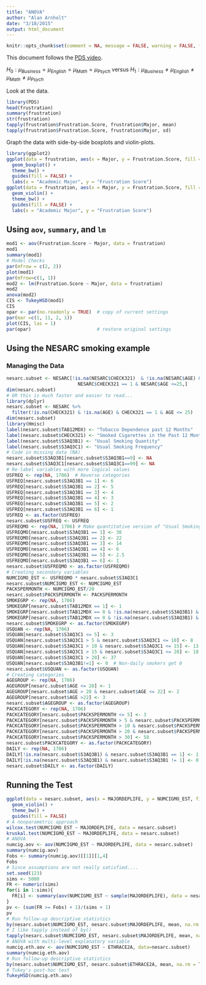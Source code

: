 ```yaml
---
title: "ANOVA"
author: "Alan Arnholt"
date: "3/18/2015"
output: html_document
---
```

```r
knitr::opts_chunk$set(comment = NA, message = FALSE, warning = FALSE, fig.align = "center")
```


This document follows the [PDS video](https://www.youtube.com/watch?v=XRKrSJAwGUo&list=PLDEF0B9CBD27AD37E&index=56).

$H_0:\mu_{Business} = \mu_{English}=\mu_{Math} =\mu_{Psych}$ versus
$H_1:\mu_{Business} \neq \mu_{English} \neq \mu_{Math} \neq \mu_{Psych}$

Look at the data.

```r
library(PDS)
head(frustration)
summary(frustration)
str(frustration)
tapply(frustration$Frustration.Score, frustration$Major, mean)
tapply(frustration$Frustration.Score, frustration$Major, sd)
```

Graph the data with side-by-side boxplots and violin-plots.

```r
library(ggplot2)
ggplot(data = frustration, aes(x = Major, y = Frustration.Score, fill = Major)) +
  geom_boxplot() +
  theme_bw() + 
  guides(fill = FALSE) + 
  labs(x = "Academic Major", y = "Frustration Score")
ggplot(data = frustration, aes(x = Major, y = Frustration.Score, fill = Major)) +
  geom_violin() +
  theme_bw() +
  guides(fill = FALSE) + 
  labs(x = "Academic Major", y = "Frustration Score")
```

## Using `aov`, `summary`, and `lm`

```r
mod1 <- aov(Frustration.Score ~ Major, data = frustration)
mod1
summary(mod1)
# Model Checks
par(mfrow = c(2, 2))
plot(mod1)
par(mfrow=c(1, 1))
mod2 <- lm(Frustration.Score ~ Major, data = frustration)
mod2
anova(mod2)
CIS <- TukeyHSD(mod1)
CIS
opar <- par(no.readonly = TRUE)  # copy of current settings
par(mar =c(1, 11, 2, 1)) 
plot(CIS, las = 1)
par(opar)                        # restore original settings
```

## Using the NESARC smoking example

### Managing the Data

```r
nesarc.subset <- NESARC[!is.na(NESARC$CHECK321)  & !is.na(NESARC$AGE) &
                          NESARC$CHECK321 == 1 & NESARC$AGE <=25,]
dim(nesarc.subset)
# OR this is much faster and easier to read...
library(dplyr)
nesarc.subset <- NESARC %>% 
  filter(!is.na(CHECK321) & !is.na(AGE) & CHECK321 == 1 & AGE <= 25)
dim(nesarc.subset)
library(Hmisc)
label(nesarc.subset$TAB12MDX) <- "Tobacco Dependence past 12 Months"
label(nesarc.subset$CHECK321) <- "Smoked Cigarettes in the Past 12 Months"
label(nesarc.subset$S3AQ3B1) <- "Usual Smoking Quantity"
label(nesarc.subset$S3AQ3C1) <- "Usual Smoking Frequency"
# Code in missing data (NA)
nesarc.subset$S3AQ3B1[nesarc.subset$S3AQ3B1==9] <- NA
nesarc.subset$S3AQ3C1[nesarc.subset$S3AQ3C1==99] <- NA
# Re-label variables with more logical values
USFREQ <- rep(NA, 1706)  # Reverse categories
USFREQ[nesarc.subset$S3AQ3B1 == 1] <- 6
USFREQ[nesarc.subset$S3AQ3B1 == 2] <- 5
USFREQ[nesarc.subset$S3AQ3B1 == 3] <- 4
USFREQ[nesarc.subset$S3AQ3B1 == 4] <- 3
USFREQ[nesarc.subset$S3AQ3B1 == 5] <- 2
USFREQ[nesarc.subset$S3AQ3B1 == 6] <- 1
USFREQ <- as.factor(USFREQ)
nesarc.subset$USFREQ <- USFREQ
USFREQMO <- rep(NA, 1706) # Make quantitative version of "Usual Smoking Frequency"
USFREQMO[nesarc.subset$S3AQ3B1 == 1] <- 30
USFREQMO[nesarc.subset$S3AQ3B1 == 2] <- 22
USFREQMO[nesarc.subset$S3AQ3B1 == 3] <- 14
USFREQMO[nesarc.subset$S3AQ3B1 == 4] <- 6
USFREQMO[nesarc.subset$S3AQ3B1 == 5] <- 2.5
USFREQMO[nesarc.subset$S3AQ3B1 == 6] <- 1
nesarc.subset$USFREQMO <- as.factor(USFREQMO)
# Creating secondary variables
NUMCIGMO_EST <- USFREQMO * nesarc.subset$S3AQ3C1
nesarc.subset$NUMCIGMO_EST <- NUMCIGMO_EST
PACKSPERMONTH <- NUMCIGMO_EST/20
nesarc.subset$PACKSPERMONTH <- PACKSPERMONTH
SMOKEGRP <- rep(NA, 1706)
SMOKEGRP[nesarc.subset$TAB12MDX == 1] <- 1
SMOKEGRP[nesarc.subset$TAB12MDX == 0 & !is.na(nesarc.subset$S3AQ3B1) & nesarc.subset$S3AQ3B1 == 1] <- 2
SMOKEGRP[nesarc.subset$TAB12MDX == 0 & !is.na(nesarc.subset$S3AQ3B1) & nesarc.subset$S3AQ3B1 != 1] <- 3
nesarc.subset$SMOKEGRP <- as.factor(SMOKEGRP)
USQUAN <- rep(NA, 1706)
USQUAN[nesarc.subset$S3AQ3C1 <= 5] <- 3
USQUAN[nesarc.subset$S3AQ3C1 > 5 & nesarc.subset$S3AQ3C1 <= 10] <- 8
USQUAN[nesarc.subset$S3AQ3C1 > 10 & nesarc.subset$S3AQ3C1 <= 15] <- 13
USQUAN[nesarc.subset$S3AQ3C1 > 15 & nesarc.subset$S3AQ3C1 <= 20] <- 18
USQUAN[nesarc.subset$S3AQ3C1 > 20] <- 37
USQUAN[nesarc.subset$S3AQ3B1!=1] <- 0  # Non-daily smokers get 0
nesarc.subset$USQUAN <- as.factor(USQUAN)
# Creating categories
AGEGROUP <- rep(NA, 1706)
AGEGROUP[nesarc.subset$AGE <= 20] <- 1
AGEGROUP[nesarc.subset$AGE > 20 & nesarc.subset$AGE <= 22] <- 2
AGEGROUP[nesarc.subset$AGE >22] <- 3
nesarc.subset$AGEGROUP <- as.factor(AGEGROUP)
PACKCATEGORY <- rep(NA, 1706)
PACKCATEGORY[nesarc.subset$PACKSPERMONTH <= 5] <- 3
PACKCATEGORY[nesarc.subset$PACKSPERMONTH > 5 & nesarc.subset$PACKSPERMONTH <= 10] <- 7
PACKCATEGORY[nesarc.subset$PACKSPERMONTH > 10 & nesarc.subset$PACKSPERMONTH <= 20] <- 15
PACKCATEGORY[nesarc.subset$PACKSPERMONTH > 20 & nesarc.subset$PACKSPERMONTH <= 30] <- 25
PACKCATEGORY[nesarc.subset$PACKSPERMONTH > 30] <- 58
nesarc.subset$PACKCATEGORY <- as.factor(PACKCATEGORY)
DAILY <- rep(NA, 1706)
DAILY[!is.na(nesarc.subset$S3AQ3B1) & nesarc.subset$S3AQ3B1 == 1] <- 1
DAILY[!is.na(nesarc.subset$S3AQ3B1) & nesarc.subset$S3AQ3B1 != 1] <- 0
nesarc.subset$DAILY <- as.factor(DAILY)
```

## Running the Test

```r
ggplot(data = nesarc.subset, aes(x = MAJORDEPLIFE, y = NUMCIGMO_EST, fill = MAJORDEPLIFE)) + 
  geom_violin() +
  theme_bw() +
  guides(fill = FALSE)
# A nonparametric approach
wilcox.test(NUMCIGMO_EST ~ MAJORDEPLIFE, data = nesarc.subset)
kruskal.test(NUMCIGMO_EST ~ MAJORDEPLIFE, data = nesarc.subset)
# ANOVA
numcig.aov <- aov(NUMCIGMO_EST ~ MAJORDEPLIFE, data = nesarc.subset)
summary(numcig.aov)
Fobs <- summary(numcig.aov)[[1]][1,4]
Fobs
# Since assumptions are not really satisfied....
set.seed(123)
sims <- 5000
FR <- numeric(sims)
for(i in 1:sims){
  FR[i] <- summary(aov(NUMCIGMO_EST ~ sample(MAJORDEPLIFE), data = nesarc.subset))[[1]][1, 4]
}
pv <- (sum(FR >= Fobs) + 1)/(sims + 1)
pv
# Run follow-up descriptive statistics
by(nesarc.subset$NUMCIGMO_EST, nesarc.subset$MAJORDEPLIFE, mean, na.rm = TRUE)
# I like tapply instead of by()
tapply(nesarc.subset$NUMCIGMO_EST, nesarc.subset$MAJORDEPLIFE, mean, na.rm = TRUE)
# ANOVA with multi-level explanatory variable
numcig.eth.aov <- aov(NUMCIGMO_EST ~ ETHRACE2A, data=nesarc.subset)
summary(numcig.eth.aov)
# Run follow-up descriptive statistics
by(nesarc.subset$NUMCIGMO_EST, nesarc.subset$ETHRACE2A, mean, na.rm = TRUE)
# Tukey's post-hoc test 
TukeyHSD(numcig.eth.aov)
```